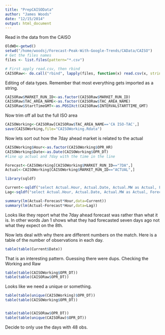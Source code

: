 ```yaml
---
title: "PrepCAISOData"
author: "James Woods"
date: "12/15/2014"
output: html_document
---
```


Read in the data from the CAISO

```r
OldWD<-getwd()
setwd("/home/woodsj/Forecast-Peak-With-Google-Trends/CAData/CAISO")
# Get the files names
files <- list.files(pattern="*.csv")

# First apply read.csv, then rbind
CAISORaw<- do.call("rbind", lapply(files, function(x) read.csv(x, stringsAsFactors = FALSE)))

```
Editing of data types.  Remember that most everything gets imported as a string.

```r

CAISORaw$MARKET_RUN_ID<-as.factor(CAISORaw$MARKET_RUN_ID)
CAISORaw$TAC_AREA_NAME<-as.factor(CAISORaw$TAC_AREA_NAME)
CAISORaw$StartTimeGMT<-as.POSIXct(CAISORaw$INTERVALSTARTTIME_GMT)
```
Now trim off all but the full ISO area

```r
CAISOWorking<-CAISORaw[CAISORaw$TAC_AREA_NAME=='CA ISO-TAC',]
save(CAISOWorking,file="CAISOWorking.Rdata")
```

Now lets sort out how the 7day ahead market is related to the actual

```r

CAISOWorking$Hour<-as.factor(CAISOWorking$OPR_HR)
CAISOWorking$Date<-as.Date(CAISOWorking$OPR_DT)
#line up actual and 7day with the time in the line

Forecast<-CAISOWorking[CAISOWorking$MARKET_RUN_ID=="7DA",]
Actual<-CAISOWorking[CAISOWorking$MARKET_RUN_ID=="ACTUAL",]

library(sqldf)

Current<-sqldf("select Actual.Hour, Actual.Date, Actual.MW as Actual, Forecast.MW as Forecast from Forecast, Actual where Actual.Hour=Forecast.Hour and Actual.Date=Forecast.Date;")
Lag<-sqldf("select Actual.Hour, Actual.Date, Actual.MW as Actual, Forecast.MW as Forecast from Forecast, Actual where Actual.Hour=Forecast.Hour and Actual.Date=(Forecast.Date+7);")

summary(lm(Actual~Forecast*Hour,data=Current))
summary(lm(Actual~Forecast*Hour,data=Lag))


```
Looks like they report what the 7day ahead forecast was rather than what it is.  In other words Jan 1 shows what they had forecasted seven days ago not what they expect on the 8th.

Now lets deal with why there are different numbers on the match.  Here is a table of the number of observations in each day.

```r
table(table(Current$Date))

```

That is an interesting pattern.  Guessing there were dups.  Checking the Working and Raw

```r
table(table(CAISOWorking$OPR_DT))
table(table(CAISORaw$OPR_DT))

```
Looks like we need a unique or something.

```r
table(table(unique(CAISOWorking)$OPR_DT))
table(table(CAISOWorking$OPR_DT))


table(table(CAISORaw$OPR_DT))
table(table(unique(CAISORaw)$OPR_DT))

```

Decide to only use the days with 48 obs.

```r


```





